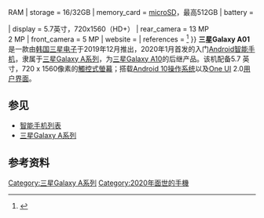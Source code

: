 {{noteTA
| 1 = zh-hans:操作系统; zh-hant:作業系統;
| 2 = zh-cn:智能手机; zh-tw:智慧型手機; zh-hk:智能電話;
| 3 = zh-hans:用户界面; zh-hant:使用者介面;
}}
{{Infobox mobile phone
| name         = 三星Galaxy A01
| logo         = Samsung Galaxy A Logo.png
| image        = Galaxy A01.png
| brand        = [[三星集团|三星]]
| manufacturer = [[三星电子|三星电子]]
| slogan       = 
| series       = [[三星Galaxy_A系列|三星Galaxy A系列]]
| modelnumber  = SM-A015x（末位字母因运营商和国际型号而异）
| networks     = 
| released     = {{Start date and age|2020|01|df=yes}}
| predecessor  = [[三星Galaxy_A10|三星Galaxy A10]]
| successor    =  [[三星Galaxy_A02|三星Galaxy A02]]<br/>[[三星Galaxy_A02s|三星Galaxy A02s]] 
| related      = [[三星Galaxy_A10e|三星Galaxy A10e]]<br/>[[三星Galaxy_A01_Core|三星Galaxy A01 Core]]
| type         = [[智能手机|智能手机]]
| form         = [[手機規格#平板式|平板式手机]]
| size         = {{convert|146.3|mm|in|abbr=on}} H <br /> {{convert|70.86|mm|in|abbr=on}} W <br /> {{convert|8.34|mm|in|abbr=on}} D
| weight       = {{convert|151|g|oz|abbr=on}}
| os           = [[Android_10|Android 10]] with [[One_UI|One UI]] 2.0
| soc          = [[Qualcomm|Qualcomm]] [[Snapdragon|Snapdragon]] 439（12 nm）
| cpu          = 八核心 （4x1.95 GHz Cortex-A53 & 4x1.45 GHz Cortex A53）
| gpu          = [[Adreno|Adreno]] 505
| memory       = {{val|2|ul=Gigabyte{{!}}GB}} RAM
| storage      = 16/32{{nbsp}}GB
| memory_card  = [[microSD|microSD]]，最高512{{nbsp}}GB
| battery      = {{val|3000|u=mAh}}

| display      = 5.7英寸，720x1560（HD+）
| rear_camera  = 13 MP<BR/>2 MP
| front_camera = 5 MP
| website      = {{URL|https://www.samsung.com/us/mobile/phones/galaxy-a/galaxy-a01-verizon-sm-a015vzkavzw/}}
| references   = <ref name="gsm">{{Cite web|title=Samsung Galaxy A01 - Full phone specifications|url=https://www.gsmarena.com/samsung_galaxy_a01-9999.php|access-date=2020-08-24|website=www.gsmarena.com|archive-date=2020-06-13|archive-url=https://web.archive.org/web/20200613125736/https://www.gsmarena.com/samsung_galaxy_a01-9999.php}}</ref>
}}
'''三星Galaxy A01'''是一款由[[韩国|韩国]][[三星电子|三星电子]]于2019年12月推出，2020年1月首发的入门[[Android|Android]][[智能手机|智能手机]]，隶属于[[三星Galaxy_A系列|三星Galaxy A系列]]，为[[三星Galaxy_A10|三星Galaxy A10]]的后继产品。该机配备5.7 英寸，720 x 1560像素的[[觸控式螢幕|觸控式螢幕]]；搭载[[Android_10|Android 10]][[操作系统|操作系统]]以及[[One_UI|One UI]] 2.0[[用户界面|用户界面]]。

== 参见 ==
*[[智能手机列表|智能手机列表]]
*[[三星Galaxy_A系列|三星Galaxy A系列]]

== 参考资料 ==
{{reflist}}

{{Galaxy A}}

[[Category:三星Galaxy_A系列|Category:三星Galaxy A系列]]
[[Category:2020年面世的手機|Category:2020年面世的手機]]